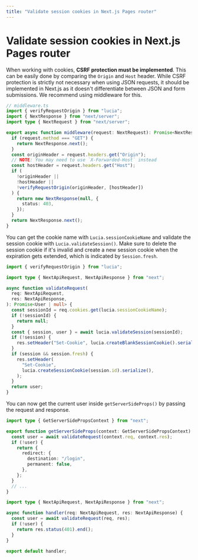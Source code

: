 ```yaml
---
title: "Validate session cookies in Next.js Pages router"
---
```


# Validate session cookies in Next.js Pages router

When working with cookies, **CSRF protection must be implemented**. This can be easily done by comparing the `Origin` and `Host` header. While CSRF protection is strictly not necessary when using JSON requests, it should be implemented in Next.js as it doesn't differentiate between JSON and form submissions. We recommend using middleware for this.

```ts
// middleware.ts
import { verifyRequestOrigin } from "lucia";
import { NextResponse } from "next/server";
import type { NextRequest } from "next/server";

export async function middleware(request: NextRequest): Promise<NextResponse> {
  if (request.method === "GET") {
    return NextResponse.next();
  }
  const originHeader = request.headers.get("Origin");
  // NOTE: You may need to use `X-Forwarded-Host` instead
  const hostHeader = request.headers.get("Host");
  if (
    !originHeader ||
    !hostHeader ||
    !verifyRequestOrigin(originHeader, [hostHeader])
  ) {
    return new NextResponse(null, {
      status: 403,
    });
  }
  return NextResponse.next();
}
```

You can get the cookie name with `Lucia.sessionCookieName` and validate the session cookie with `Lucia.validateSession()`. Make sure to delete the session cookie if it's invalid and create a new session cookie when the expiration gets extended, which is indicated by `Session.fresh`.

```ts
import { verifyRequestOrigin } from "lucia";

import type { NextApiRequest, NextApiResponse } from "next";

async function validateRequest(
  req: NextApiRequest,
  res: NextApiResponse,
): Promise<User | null> {
  const sessionId = req.cookies.get(lucia.sessionCookieName);
  if (!sessionId) {
    return null;
  }
  const { session, user } = await lucia.validateSession(sessionId);
  if (!session) {
    res.setHeader("Set-Cookie", lucia.createBlankSessionCookie().serialize());
  }
  if (session && session.fresh) {
    res.setHeader(
      "Set-Cookie",
      lucia.createSessionCookie(session.id).serialize(),
    );
  }
  return user;
}
```

You can now get the current user inside `getServerSideProps()` by passing the request and response.

```ts
import type { GetServerSidePropsContext } from "next";

export function getServerSideProps(context: GetServerSidePropsContext) {
  const user = await validateRequest(context.req, context.res);
  if (!user) {
    return {
      redirect: {
        destination: "/login",
        permanent: false,
      },
    };
  }
  // ...
}
```

```ts
import type { NextApiRequest, NextApiResponse } from "next";

async function handler(req: NextApiRequest, res: NextApiResponse) {
  const user = await validateRequest(req, res);
  if (!user) {
    return res.status(401).end();
  }
}

export default handler;
```
